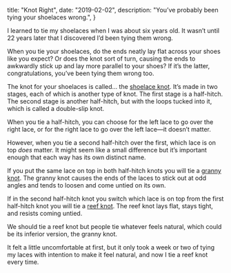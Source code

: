   title: "Knot Right",
  date: "2019-02-02",
  description: "You’ve probably been tying your shoelaces wrong.",
}

I learned to tie my shoelaces when I was about six years old. It wasn’t until 22 years later that I discovered I’d been tying them wrong.

When you tie your shoelaces, do the ends neatly lay flat across your shoes like you expect? Or does the knot sort of turn, causing the ends to awkwardly stick up and lay more parallel to your shoes? If it’s the latter, congratulations, you’ve been tying them wrong too.

The knot for your shoelaces is called… the [shoelace knot][shoelace]. It’s made in two stages, each of which is another type of knot. The first stage is a half-hitch. The second stage is another half-hitch, but with the loops tucked into it, which is called a double-slip knot.

When you tie a half-hitch, you can choose for the left lace to go over the right lace, or for the right lace to go over the left lace—it doesn’t matter.

However, when you tie a second half-hitch over the first, which lace is on top _does_ matter. It might seem like a small difference but it’s important enough that each way has its own distinct name.

If you put the same lace on top in both half-hitch knots you will tie a [granny knot][granny]. The granny knot causes the ends of the laces to stick out at odd angles and tends to loosen and come untied on its own.

If in the second half-hitch knot you switch which lace is on top from the first half-hitch knot you will tie a [reef knot][reef]. The reef knot lays flat, stays tight, and resists coming untied.

We should tie a reef knot but people tie whatever feels natural, which could be its inferior version, the granny knot.

It felt a little uncomfortable at first, but it only took a week or two of tying my laces  with intention to make it feel natural, and now I tie a reef knot every time.

[shoelace]: http://en.wikipedia.org/wiki/Shoelace_knot
[granny]: http://en.wikipedia.org/wiki/Granny_knot
[reef]: http://en.wikipedia.org/wiki/Reef_knot
